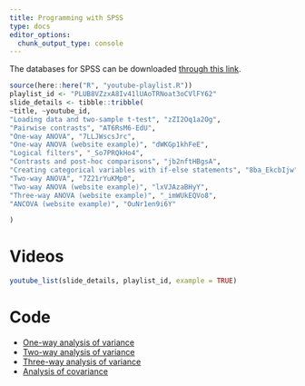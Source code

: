 ```yaml
---
title: Programming with SPSS
type: docs
editor_options: 
  chunk_output_type: console
---
```


The databases for SPSS can be downloaded [through this link](/files/data/SPSS/MATH80667A_SPSS_datasets.zip).

```r
source(here::here("R", "youtube-playlist.R"))
playlist_id <- "PLUB8VZzxA8Iv41lUAoTRNoat3oCVlFY62"
slide_details <- tibble::tribble(
~title, ~youtube_id,
"Loading data and two-sample t-test", "zZI2Oq1a2Og",
"Pairwise contrasts", "AT6RsM6-EdU",
"One-way ANOVA", "7LLJWscsJrc",
"One-way ANOVA (website example)", "dWKGp1khFeE",
"Logical filters", "_So7PRQkHo4",
"Contrasts and post-hoc comparisons", "jb2nftHBgsA",
"Creating categorical variables with if-else statements", "8ba_EkcbIjw",
"Two-way ANOVA", "7Z21rYuKMp0",
"Two-way ANOVA (website example)", "lxVJAzaBHyY",
"Three-way ANOVA (website example)", "_imWUkEQVo8",
"ANCOVA (website example)", "OuNr1en9i6Y"

)

```

# Videos


```r
youtube_list(slide_details, playlist_id, example = TRUE)
```

# Code

- [One-way analysis of variance](/example/oneway.sps)
- [Two-way analysis of variance](/example/twoway.sps)
- [Three-way analysis of variance](/example/threeway.sps)
- [Analysis of covariance](/example/ancova.sps)
